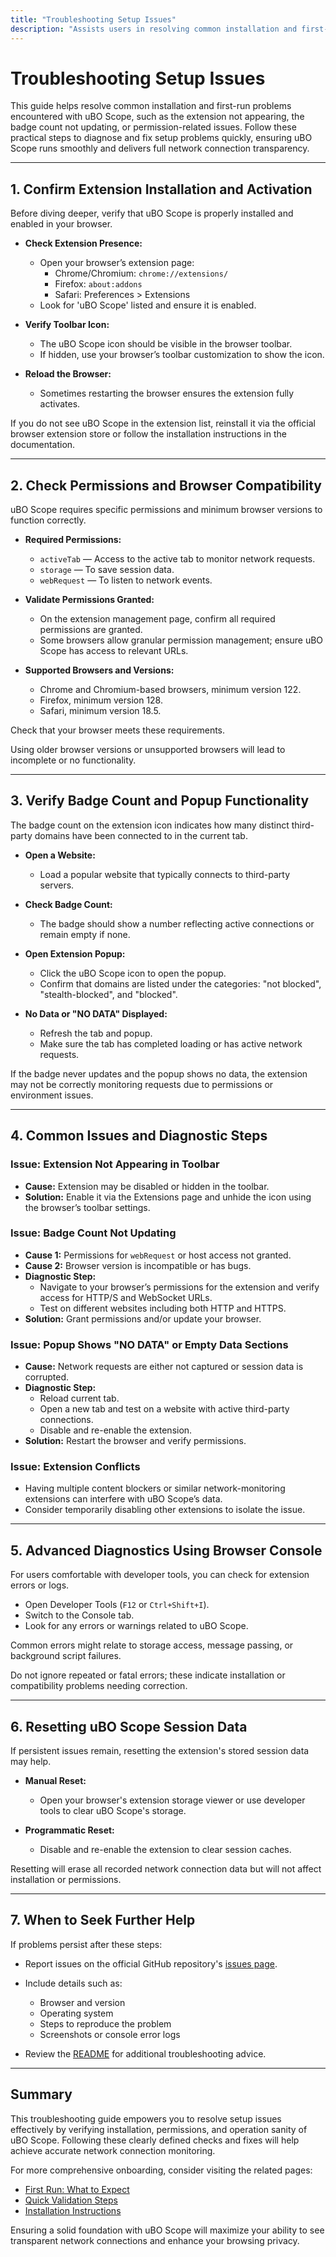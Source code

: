 ```yaml
---
title: "Troubleshooting Setup Issues"
description: "Assists users in resolving common installation and first-run issues, such as the extension not appearing, badge not updating, or permissions problems. Outlines diagnostic steps and where to seek additional help."
---
```


# Troubleshooting Setup Issues

This guide helps resolve common installation and first-run problems encountered with uBO Scope, such as the extension not appearing, the badge count not updating, or permission-related issues. Follow these practical steps to diagnose and fix setup problems quickly, ensuring uBO Scope runs smoothly and delivers full network connection transparency.

---

## 1. Confirm Extension Installation and Activation

Before diving deeper, verify that uBO Scope is properly installed and enabled in your browser.

- **Check Extension Presence:**
  - Open your browser’s extension page:
    - Chrome/Chromium: `chrome://extensions/`
    - Firefox: `about:addons`
    - Safari: Preferences > Extensions
  - Look for 'uBO Scope' listed and ensure it is enabled.

- **Verify Toolbar Icon:**
  - The uBO Scope icon should be visible in the browser toolbar.
  - If hidden, use your browser’s toolbar customization to show the icon.

- **Reload the Browser:**
  - Sometimes restarting the browser ensures the extension fully activates.

<Note>
If you do not see uBO Scope in the extension list, reinstall it via the official browser extension store or follow the installation instructions in the documentation.
</Note>

---

## 2. Check Permissions and Browser Compatibility

uBO Scope requires specific permissions and minimum browser versions to function correctly.

- **Required Permissions:**
  - `activeTab` — Access to the active tab to monitor network requests.
  - `storage` — To save session data.
  - `webRequest` — To listen to network events.

- **Validate Permissions Granted:**
  - On the extension management page, confirm all required permissions are granted.
  - Some browsers allow granular permission management; ensure uBO Scope has access to relevant URLs.

- **Supported Browsers and Versions:**
  - Chrome and Chromium-based browsers, minimum version 122.
  - Firefox, minimum version 128.
  - Safari, minimum version 18.5.

Check that your browser meets these requirements.

<Warning>
Using older browser versions or unsupported browsers will lead to incomplete or no functionality.
</Warning>

---

## 3. Verify Badge Count and Popup Functionality

The badge count on the extension icon indicates how many distinct third-party domains have been connected to in the current tab.

- **Open a Website:**
  - Load a popular website that typically connects to third-party servers.

- **Check Badge Count:**
  - The badge should show a number reflecting active connections or remain empty if none.

- **Open Extension Popup:**
  - Click the uBO Scope icon to open the popup.
  - Confirm that domains are listed under the categories: "not blocked", "stealth-blocked", and "blocked".

- **No Data or "NO DATA" Displayed:**
  - Refresh the tab and popup.
  - Make sure the tab has completed loading or has active network requests.

<Tip>
If the badge never updates and the popup shows no data, the extension may not be correctly monitoring requests due to permissions or environment issues.
</Tip>

---

## 4. Common Issues and Diagnostic Steps

### Issue: Extension Not Appearing in Toolbar

- **Cause:** Extension may be disabled or hidden in the toolbar.
- **Solution:** Enable it via the Extensions page and unhide the icon using the browser’s toolbar settings.

### Issue: Badge Count Not Updating

- **Cause 1:** Permissions for `webRequest` or host access not granted.
- **Cause 2:** Browser version is incompatible or has bugs.
- **Diagnostic Step:**
  - Navigate to your browser’s permissions for the extension and verify access for HTTP/S and WebSocket URLs.
  - Test on different websites including both HTTP and HTTPS.
- **Solution:** Grant permissions and/or update your browser.

### Issue: Popup Shows "NO DATA" or Empty Data Sections

- **Cause:** Network requests are either not captured or session data is corrupted.
- **Diagnostic Step:**
  - Reload current tab.
  - Open a new tab and test on a website with active third-party connections.
  - Disable and re-enable the extension.
- **Solution:** Restart the browser and verify permissions.

### Issue: Extension Conflicts

- Having multiple content blockers or similar network-monitoring extensions can interfere with uBO Scope’s data.
- Consider temporarily disabling other extensions to isolate the issue.

---

## 5. Advanced Diagnostics Using Browser Console

For users comfortable with developer tools, you can check for extension errors or logs.

- Open Developer Tools (`F12` or `Ctrl+Shift+I`).
- Switch to the Console tab.
- Look for any errors or warnings related to uBO Scope.

Common errors might relate to storage access, message passing, or background script failures.

<Warning>
Do not ignore repeated or fatal errors; these indicate installation or compatibility problems needing correction.
</Warning>

---

## 6. Resetting uBO Scope Session Data

If persistent issues remain, resetting the extension's stored session data may help.

- **Manual Reset:**
  - Open your browser's extension storage viewer or use developer tools to clear uBO Scope's storage.

- **Programmatic Reset:**
  - Disable and re-enable the extension to clear session caches.

<Info>
Resetting will erase all recorded network connection data but will not affect installation or permissions.
</Info>

---

## 7. When to Seek Further Help

If problems persist after these steps:

- Report issues on the official GitHub repository's [issues page](https://github.com/gorhill/uBO-Scope/issues).
- Include details such as:
  - Browser and version
  - Operating system
  - Steps to reproduce the problem
  - Screenshots or console error logs

- Review the [README](https://github.com/gorhill/uBO-Scope) for additional troubleshooting advice.

---

## Summary

This troubleshooting guide empowers you to resolve setup issues effectively by verifying installation, permissions, and operation sanity of uBO Scope. Following these clearly defined checks and fixes will help achieve accurate network connection monitoring.

For more comprehensive onboarding, consider visiting the related pages:

- [First Run: What to Expect](/getting-started/first-use-validation/first-run-verify)
- [Quick Validation Steps](/getting-started/first-use-validation/quick-validation-steps)
- [Installation Instructions](/getting-started/installation-setup/installation-instructions)

Ensuring a solid foundation with uBO Scope will maximize your ability to see transparent network connections and enhance your browsing privacy.
